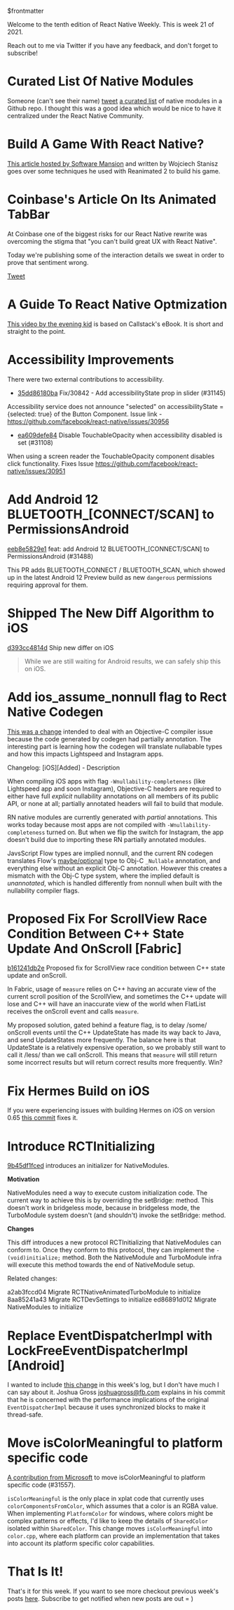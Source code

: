 $frontmatter

Welcome to the tenth edition of React Native Weekly. This is week 21 of 2021.

Reach out to me via Twitter if you have any feedback, and don't forget to subscribe!


# Curated List Of Native Modules

Someone (can't see their name) [tweet](https://twitter.com/HJahneer/status/1396078967392808961?s=20l) [a curated list](https://github.com/prscX/awesome-react-native-native-modules) of native modules in a Github repo.  I thought this was a good idea which would be nice to have it centralized under the React Native Community.


# Build A Game With React Native?

[This article hosted by Software Mansion](https://blog.swmansion.com/reanimated-2-the-game-9402622c1fe5) and written by Wojciech Stanisz goes over some techniques he used with Reanimated 2 to build his game.


# Coinbase's Article On Its Animated TabBar

<div style={{ borderLeft: "4px solid gray", paddingLeft: 20 }}>

At Coinbase one of the biggest risks for our React Native rewrite was overcoming the stigma that "you can't build great UX with React Native".  

Today we're publishing some of the interaction details we sweat in order to prove that sentiment wrong.

</div>

[Tweet](https://twitter.com/fat/status/1395127632996409345?s=20)

# A Guide To React Native Optmization

[This video by the evening kid](https://www.youtube.com/watch?v=NDe3kjHBIWY&t=54s) is based on Callstack's eBook. It is short and straight to the point.


# Accessibility Improvements

There were two external contributions to accessibility.

- [35dd86180ba](https://github.com/facebook/react-native/commit/35dd86180ba) Fix/30842 - Add accessibilityState prop in slider (#31145)

Accessibility service does not announce "selected" on accessibilityState = {selected: true} of the Button Component. Issue link - https://github.com/facebook/react-native/issues/30956

- [ea609defe84](https://github.com/facebook/react-native/commit/ea609defe84) Disable TouchableOpacity when accessibility disabled is set (#31108)

When using a screen reader the TouchableOpacity component disables click functionality.
Fixes Issue https://github.com/facebook/react-native/issues/30951



# Add Android 12 BLUETOOTH_[CONNECT/SCAN] to PermissionsAndroid

[eeb8e5829e1](https://github.com/facebook/react-native/commit/eeb8e5829e1) feat: add Android 12 BLUETOOTH_[CONNECT/SCAN] to PermissionsAndroid (#31488)

This PR adds BLUETOOTH_CONNECT / BLUETOOTH_SCAN, which showed up in the latest Android 12 Preview build as new `dangerous` permissions requiring approval for them.


# Shipped The New Diff Algorithm to iOS

[d393cc4814d](https://github.com/facebook/react-native/commit/d393cc4814d) Ship new differ on iOS

> While we are still waiting for Android results, we can safely ship this on iOS.



# Add ios_assume_nonnull flag to Rect Native Codegen

[This was a change](https://github.com/facebook/react-native/commit/fa4045e4dd7) intended to deal with an Objective-C compiler issue because the code generated by codegen had partially annotation. The interesting part is learning how the codegen will translate nullabable types and how this impacts Lightspeed and Instagram apps. 

<div style={{ borderLeft: "4px solid gray", paddingLeft: 20 }}>

Changelog:
[iOS][Added] - Description

When compiling iOS apps with flag `-Wnullability-completeness` (like Lightspeed app and soon Instagram), Objective-C headers are required to either have full *explicit* nullability annotations on all members of its public API, or none at all; partially annotated headers will fail to build that module.

RN native modules are currently generated with *partial* annotations.  This works today because most apps are not compiled with `-Wnullability-completeness` turned on. But when we flip the switch for Instagram, the app doesn't build due to importing these RN partially annotated modules.

JavsScript Flow types are implied nonnull, and the current RN codegen translates Flow's [maybe/optional](https://flow.org/en/docs/types/maybe/) type to Obj-C `_Nullable` annotation, and everything else without an explicit Obj-C annotation. However this creates a mismatch with the Obj-C type system, where the implied default is *unannotated*, which is handled differently from nonnull when built with the nullability compiler flags.

</div>



# Proposed Fix For ScrollView Race Condition Between C++ State Update And OnScroll [Fabric]

[b161241db2e](https://github.com/facebook/react-native/commit/b161241db2e) Proposed fix for ScrollView race condition between C++ state update and onScroll.


In Fabric, usage of `measure` relies on C++ having an accurate view of the current scroll position of the ScrollView, and sometimes the C++ update will lose and C++ will have an inaccurate view of the world when FlatList receives the onScroll event and calls `measure`.

<div style={{ borderLeft: "4px solid gray", paddingLeft: 20 }}>

My proposed solution, gated behind a feature flag, is to delay /some/ onScroll events until the C++ UpdateState has made its way back to Java, and send UpdateStates more frequently. The balance here is that UpdateState is a relatively expensive operation, so we probably still want to call it /less/ than we call onScroll. This means that `measure` will still return some incorrect results but will return correct results more frequently. Win?

</div>

# Fix Hermes Build on iOS

If you were experiencing issues with building Hermes on iOS on version 0.65 [this commit](https://github.com/facebook/react-native/commit/59abb5f378e) fixes it.


# Introduce RCTInitializing

[9b45df1fced](https://github.com/facebook/react-native/commit/9b45df1fced) introduces an initializer for NativeModules. 

**Motivation**

NativeModules need a way to execute custom initialization code. The current way to achieve this is by overriding the setBridge: method. This doesn't work in bridgeless mode, because in bridgeless mode, the TurboModule system doesn't (and shouldn't) invoke the setBridge: method.

**Changes**

This diff introduces a new protocol RCTInitializing that NativeModules can conform to. Once they conform to this protocol, they can implement the `- (void)initialize;` method. Both the NativeModule and TurboModule infra will execute this method towards the end of NativeModule setup.


Related changes: 

a2ab3fccd04 Migrate RCTNativeAnimatedTurboModule to initialize
8aa85241a43 Migrate RCTDevSettings to initialize
ed86891d012 Migrate NativeModules to initialize



# Replace EventDispatcherImpl with LockFreeEventDispatcherImpl [Android]

I wanted to include [this change](https://github.com/facebook/react-native/commit/05108211705) in this week's log, but I don't have much I can say about it. Joshua Gross <joshuagross@fb.com> explains in his commit that he is concerned with the performance implications of the original `EventDispatcherImpl` because it uses synchronized blocks to make it thread-safe. 


# Move isColorMeaningful to platform specific code

[A contribution from Microsoft](7aeac4236fc) to move isColorMeaningful to platform specific code (#31557).

<div style={{ borderLeft: "4px solid gray", paddingLeft: 20 }}>

`isColorMeaningful` is the only place in xplat code that currently uses `colorComponentsFromColor`, which assumes that a color is an RGBA value.  When implementing `PlatformColor` for windows, where colors might be complex patterns or effects, I'd like to keep the details of `SharedColor` isolated within `SharedColor`.  This change moves `isColorMeaningful` into `color.cpp`, where each platform can provide an implementation that takes into account its platform specific color capabilities.

</div>




# That Is It!

That's it for this week. If you want to see more checkout previous week's posts [here](/tags/react-native). Subscribe to get notified when new posts are out = )


